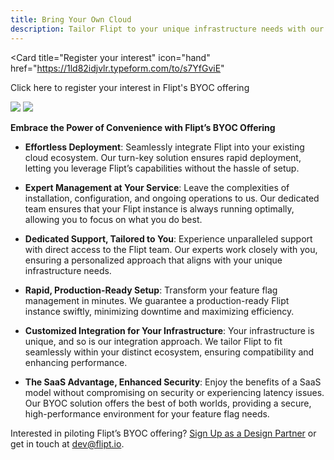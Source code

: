 ```yaml
---
title: Bring Your Own Cloud
description: Tailor Flipt to your unique infrastructure needs with our BYOC offering.
---
```


<Card
  title="Register your interest"
  icon="hand"
  href="https://1ld82idjvlr.typeform.com/to/s7YfGviE"
>
  Click here to register your interest in Flipt's BYOC offering
</Card>

<Frame id="managed-boyc">
  <img
    className="hidden h-128 dark:block"
    src="/images/managed/byoc-dark.png"
  />
  <img
    className="block h-128 dark:hidden"
    src="/images/managed/byoc-light.png"
  />
</Frame>

**Embrace the Power of Convenience with Flipt’s BYOC Offering**

- **Effortless Deployment**: Seamlessly integrate Flipt into your existing cloud ecosystem. Our turn-key solution ensures rapid deployment, letting you leverage Flipt’s capabilities without the hassle of setup.

- **Expert Management at Your Service**: Leave the complexities of installation, configuration, and ongoing operations to us. Our dedicated team ensures that your Flipt instance is always running optimally, allowing you to focus on what you do best.

- **Dedicated Support, Tailored to You**: Experience unparalleled support with direct access to the Flipt team. Our experts work closely with you, ensuring a personalized approach that aligns with your unique infrastructure needs.

- **Rapid, Production-Ready Setup**: Transform your feature flag management in minutes. We guarantee a production-ready Flipt instance swiftly, minimizing downtime and maximizing efficiency.

- **Customized Integration for Your Infrastructure**: Your infrastructure is unique, and so is our integration approach. We tailor Flipt to fit seamlessly within your distinct ecosystem, ensuring compatibility and enhancing performance.

- **The SaaS Advantage, Enhanced Security**: Enjoy the benefits of a SaaS model without compromising on security or experiencing latency issues. Our BYOC solution offers the best of both worlds, providing a secure, high-performance environment for your feature flag needs.

Interested in piloting Flipt’s BYOC offering? [Sign Up as a Design Partner](https://1ld82idjvlr.typeform.com/to/s7YfGviE) or get in touch at [dev@flipt.io](mailto:dev@flipt.io).
